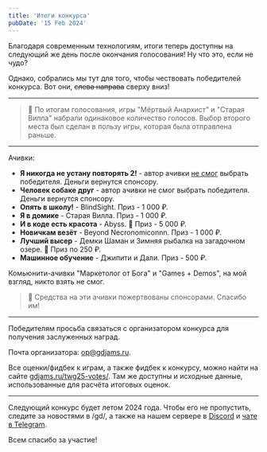 ```yaml
---
title: 'Итоги конкурса'
pubDate: '15 Feb 2024'
---
```


Благодаря современным технологиям, итоги теперь доступны на следующий же день после окончания голосования! Ну что это, если не чудо?

Однако, собрались мы тут для того, чтобы чествовать победителей конкурса. Вот они, ~~слева направа~~ сверху вниз!


<ResultPlaces />

---

> 📜 По итогам голосования, игры "Мёртвый Анархист" и "Старая Вилла" набрали одинаковое количество голосов.
Выбор второго места был сделан в пользу игры, которая была отправлена раньше.

---

Ачивки:

- **Я никогда не устану повторять 2!** - автор ачивки [не смог](https://2ch.hk/gd/res/934923.html#936105) выбрать победителя. Деньги вернутся спонсору.
- **Человек собаке друг** - автор ачивки не смог выбрать победителя. Деньги вернутся спонсору.
- **Опять в школу!** - BlindSight. Приз - 1 000 ₽.
- **Я в домике** - Старая Вилла. Приз - 1 000 ₽.
- **И в коде есть красота** - Abyss. 💸 Приз - 5 000 ₽.
- **Новичкам везёт** - Beyond Necronomiconnn. Приз - 1 000 ₽.
- **Лучший высер** - Демки Шаман и Зимняя рыбалка на загадочном озере. 💸 Приз по 250 ₽.
- **Машинное обучение** - Джипити и Дали. Приз - 500 ₽.

Комьюнити-ачивки "Маркетолог от Бога" и "Games + Demos", на мой взгляд, никто взять не смог.

> 💸 Средства на эти ачивки пожертвованы спонсорами. Спасибо им!

---

Победителям просьба связаться с организатором конкурса для получения заслуженных наград.

Почта организатора: op@gdjams.ru.

Все оценки/фидбек к играм, а также фидбек к конкурсу, можно найти на сайте [gdjams.ru/twg25-votes/](https://gdjams.ru/twg25-votes/).
Там же доступны и исходные данные, использованные для расчёта итоговых оценок.

---

Следующий конкурс будет летом 2024 года. Чтобы его не пропустить, следите за новостями в /gd/,
а также на нашем сервере в [Discord](https://discord.gg/FNFnJVCZA9) и [чате в Telegram](https://t.me/gdchat).

Всем спасибо за участие!
